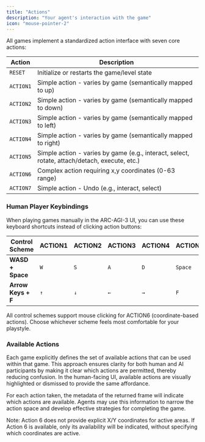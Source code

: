 ```yaml
---
title: "Actions"
description: "Your agent's interaction with the game"
icon: "mouse-pointer-2"
---
```


All games implement a standardized action interface with seven core actions:

| Action | Description |
|--------|-------------|
| `RESET` | Initialize or restarts the game/level state |
| `ACTION1` | Simple action - varies by game (semantically mapped to up) |
| `ACTION2` | Simple action - varies by game (semantically mapped to down) |
| `ACTION3` | Simple action - varies by game (semantically mapped to left) |
| `ACTION4` | Simple action - varies by game (semantically mapped to right) |
| `ACTION5` | Simple action - varies by game (e.g., interact, select, rotate, attach/detach, execute, etc.) |
| `ACTION6` | Complex action requiring x,y coordinates (0-63 range) |
| `ACTION7` | Simple action - Undo (e.g., interact, select) |

### Human Player Keybindings

When playing games manually in the ARC-AGI-3 UI, you can use these keyboard shortcuts instead of clicking action buttons:

| Control Scheme | ACTION1 | ACTION2 | ACTION3 | ACTION4 | ACTION5 | ACTION6 | ACTION7 |
|----------------|---------|---------|---------|---------|---------|---------|---------|
| **WASD + Space** | `W` | `S` | `A` | `D` | `Space` | Mouse Click | CTRL/CMD+Z |
| **Arrow Keys + F** | `↑` | `↓` | `←` | `→` | `F` | Mouse Click | CTRL/CMD+Z |

All control schemes support mouse clicking for ACTION6 (coordinate-based actions). Choose whichever scheme feels most comfortable for your playstyle.

### Available Actions

Each game explicitly defines the set of available actions that can be used within that game. This approach ensures clarity for both human and AI participants by making it clear which actions are permitted, thereby reducing confusion. In the human-facing UI, available actions are visually highlighted or dismissed to provide the same affordance.

For each action taken, the metadata of the returned frame will indicate which actions are available. Agents may use this information to narrow the action space and develop effective strategies for completing the game.

Note: Action 6 does not provide explicit X/Y coordinates for active areas. If Action 6 is available, only its availability will be indicated, without specifying which coordinates are active.